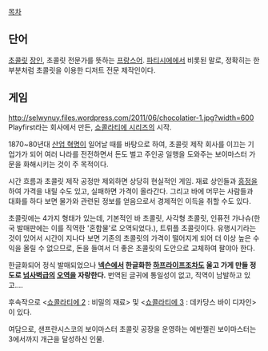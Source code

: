 [[목차]]
== 단어 ==
[[초콜릿]] [[장인]], 초콜릿 전문가를 뜻하는 [[프랑스]]어. [[파티시에]]에서 비롯된 말로, 정확히는 한 부분처럼 초콜릿을 이용한 디저트 전문 제작인이다.
== 게임 ==
http://selwynuy.files.wordpress.com/2011/06/chocolatier-1.jpg?width=600
Playfirst라는 회사에서 만든, [[쇼콜라티에 시리즈]]의 시작.

1870~80년대 [[산업 혁명]]이 일어날 때를 바탕으로 하여, 초콜릿 제작 회사를 이끄는 기업가가 되어 여러 나라를 전전하면서 돈도 벌고 주인공 일행을 도와주는 보이마스터 가문을 화해시키는 것이 주 목적이다.

시간 흐름과 초콜릿 제작 공정만 제외하면 상당히 현실적인 게임. 재료 상인들과 [[흥정]]을 하여 가격을 내릴 수도 있고, 실패하면 가격이 올라간다. 그리고 바에 머무는 사람들과 대화를 하다 보면 물가와 관련된 정보를 얻음으로서 경제적인 이득을 취할 수도 있다.

초콜릿에는 4가지 형태가 있는데, 기본적인 바 초콜릿, 사각형 초콜릿, 인퓨전 가나슈(한국 발매판에는 이를 직역한 '혼합물'로 오역되었다.), 트뤼플 초콜릿이다. 유행시기라는 것이 있어서 시간이 지나다 보면 기존의 초콜릿의 가격이 떨어지게 되어 더 이상 높은 수익을 올릴 수 없으므로, 돈을 들여서 더 좋은 초콜릿의 도안으로 교체하여 팔야아 한다.

한글화되어 정식 발매되었으나 '''[[넥슨]]에서 한글화한 [[하프라이프]]조차도 울고 가게 만들 정도로 [[넘사벽]]급의 [[오역]]을 자랑한다.''' 번역된 글귀에 통일성이 없고, 직역이 남발하고 있고....

후속작으로 <[[쇼콜라티에 2]] : 비밀의 재료> 및 <[[쇼콜라티에 3]] : 데카당스 바이 디자인>이 있다.

여담으로, 샌프란시스코의 보이마스터 초콜릿 공장을 운영하는 에반젤린 보이마스터는 3에서까지 개근을 달성하신 인물.
